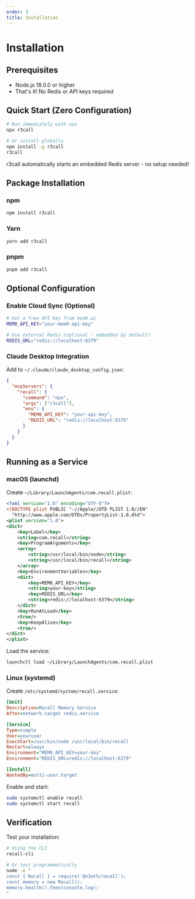 ```yaml
---
order: 3
title: Installation
---
```


# Installation

## Prerequisites

- Node.js 18.0.0 or higher
- That's it! No Redis or API keys required

## Quick Start (Zero Configuration)

```bash
# Run immediately with npx
npx r3call

# Or install globally
npm install -g r3call
r3call
```

r3call automatically starts an embedded Redis server - no setup needed!

## Package Installation

### npm
```bash
npm install r3call
```

### Yarn
```bash
yarn add r3call
```

### pnpm
```bash
pnpm add r3call
```

## Optional Configuration

### Enable Cloud Sync (Optional)

```bash
# Get a free API key from mem0.ai
MEM0_API_KEY="your-mem0-api-key"

# Use external Redis (optional - embedded by default)
REDIS_URL="redis://localhost:6379"
```

### Claude Desktop Integration

Add to `~/.claude/claude_desktop_config.json`:

```json
{
  "mcpServers": {
    "recall": {
      "command": "npx",
      "args": ["r3call"],
      "env": {
        "MEM0_API_KEY": "your-api-key",
        "REDIS_URL": "redis://localhost:6379"
      }
    }
  }
}
```

## Running as a Service

### macOS (launchd)

Create `~/Library/LaunchAgents/com.recall.plist`:

```xml
<?xml version="1.0" encoding="UTF-8"?>
<!DOCTYPE plist PUBLIC "-//Apple//DTD PLIST 1.0//EN"
  "http://www.apple.com/DTDs/PropertyList-1.0.dtd">
<plist version="1.0">
<dict>
    <key>Label</key>
    <string>com.recall</string>
    <key>ProgramArguments</key>
    <array>
        <string>/usr/local/bin/node</string>
        <string>/usr/local/bin/recall</string>
    </array>
    <key>EnvironmentVariables</key>
    <dict>
        <key>MEM0_API_KEY</key>
        <string>your-key</string>
        <key>REDIS_URL</key>
        <string>redis://localhost:6379</string>
    </dict>
    <key>RunAtLoad</key>
    <true/>
    <key>KeepAlive</key>
    <true/>
</dict>
</plist>
```

Load the service:
```bash
launchctl load ~/Library/LaunchAgents/com.recall.plist
```

### Linux (systemd)

Create `/etc/systemd/system/recall.service`:

```ini
[Unit]
Description=Recall Memory Service
After=network.target redis.service

[Service]
Type=simple
User=youruser
ExecStart=/usr/bin/node /usr/local/bin/recall
Restart=always
Environment="MEM0_API_KEY=your-key"
Environment="REDIS_URL=redis://localhost:6379"

[Install]
WantedBy=multi-user.target
```

Enable and start:
```bash
sudo systemctl enable recall
sudo systemctl start recall
```

## Verification

Test your installation:

```bash
# Using the CLI
recall-cli

# Or test programmatically
node -e "
const { Recall } = require('@n3wth/recall');
const memory = new Recall();
memory.health().then(console.log);
"
```
